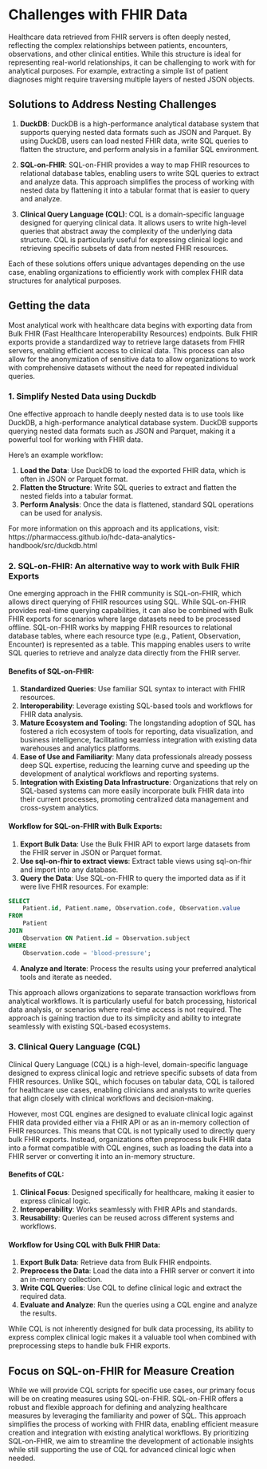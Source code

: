 # Challenges with FHIR Data
Healthcare data retrieved from FHIR servers is often deeply nested, reflecting the complex relationships between patients, encounters, observations, and other clinical entities. While this structure is ideal for representing real-world relationships, it can be challenging to work with for analytical purposes. For example, extracting a simple list of patient diagnoses might require traversing multiple layers of nested JSON objects.

## Solutions to Address Nesting Challenges

1. **DuckDB**: DuckDB is a high-performance analytical database system that supports querying nested data formats such as JSON and Parquet. By using DuckDB, users can load nested FHIR data, write SQL queries to flatten the structure, and perform analysis in a familiar SQL environment.

2. **SQL-on-FHIR**: SQL-on-FHIR provides a way to map FHIR resources to relational database tables, enabling users to write SQL queries to extract and analyze data. This approach simplifies the process of working with nested data by flattening it into a tabular format that is easier to query and analyze.

3. **Clinical Query Language (CQL)**: CQL is a domain-specific language designed for querying clinical data. It allows users to write high-level queries that abstract away the complexity of the underlying data structure. CQL is particularly useful for expressing clinical logic and retrieving specific subsets of data from nested FHIR resources.


Each of these solutions offers unique advantages depending on the use case, enabling organizations to efficiently work with complex FHIR data structures for analytical purposes.

## Getting the data
Most analytical work with healthcare data begins with exporting data from Bulk FHIR (Fast Healthcare Interoperability Resources) endpoints. Bulk FHIR exports provide a standardized way to retrieve large datasets from FHIR servers, enabling efficient access to clinical data. This process can also allow for the anonymization of sensitive data to allow organizations to work with comprehensive datasets without the need for repeated individual queries.

### 1. Simplify Nested Data using Duckdb

One effective approach to handle deeply nested data is to use tools like DuckDB, a high-performance analytical database system. DuckDB supports querying nested data formats such as JSON and Parquet, making it a powerful tool for working with FHIR data.

Here’s an example workflow:

1. **Load the Data**: Use DuckDB to load the exported FHIR data, which is often in JSON or Parquet format.
2. **Flatten the Structure**: Write SQL queries to extract and flatten the nested fields into a tabular format.
3. **Perform Analysis**: Once the data is flattened, standard SQL operations can be used for analysis.

For more information on this approach and its applications, visit:
https://pharmaccess.github.io/hdc-data-analytics-handbook/src/duckdb.html

### 2. SQL-on-FHIR: An alternative way to work with Bulk FHIR Exports

One emerging approach in the FHIR community is SQL-on-FHIR, which allows direct querying of FHIR resources using SQL. While SQL-on-FHIR provides real-time querying capabilities, it can also be combined with Bulk FHIR exports for scenarios where large datasets need to be processed offline. SQL-on-FHIR works by mapping FHIR resources to relational database tables, where each resource type (e.g., Patient, Observation, Encounter) is represented as a table. This mapping enables users to write SQL queries to retrieve and analyze data directly from the FHIR server.

#### Benefits of SQL-on-FHIR:
1. **Standardized Queries**: Use familiar SQL syntax to interact with FHIR resources.
2. **Interoperability**: Leverage existing SQL-based tools and workflows for FHIR data analysis.
3. **Mature Ecosystem and Tooling**: The longstanding adoption of SQL has fostered a rich ecosystem of tools for reporting, data visualization, and business intelligence, facilitating seamless integration with existing data warehouses and analytics platforms.
4. **Ease of Use and Familiarity**: Many data professionals already possess deep SQL expertise, reducing the learning curve and speeding up the development of analytical workflows and reporting systems.
5. **Integration with Existing Data Infrastructure**: Organizations that rely on SQL-based systems can more easily incorporate bulk FHIR data into their current processes, promoting centralized data management and cross-system analytics.

#### Workflow for SQL-on-FHIR with Bulk Exports:
1. **Export Bulk Data**: Use the Bulk FHIR API to export large datasets from the FHIR server in JSON or Parquet format.
2. **Use sql-on-fhir to extract views**: Extract table views using sql-on-fhir and import into any database.
3. **Query the Data**: Use SQL-on-FHIR to query the imported data as if it were live FHIR resources. For example:
```sql
SELECT 
    Patient.id, Patient.name, Observation.code, Observation.value
FROM 
    Patient
JOIN 
    Observation ON Patient.id = Observation.subject
WHERE 
    Observation.code = 'blood-pressure';
```
4. **Analyze and Iterate**: Process the results using your preferred analytical tools and iterate as needed.

This approach allows organizations to separate transaction workflows from analytical workflows. It is particularly useful for batch processing, historical data analysis, or scenarios where real-time access is not required. The approach is gaining traction due to its simplicity and ability to integrate seamlessly with existing SQL-based ecosystems.

### 3. Clinical Query Language (CQL)

Clinical Query Language (CQL) is a high-level, domain-specific language designed to express clinical logic and retrieve specific subsets of data from FHIR resources. Unlike SQL, which focuses on tabular data, CQL is tailored for healthcare use cases, enabling clinicians and analysts to write queries that align closely with clinical workflows and decision-making.

However, most CQL engines are designed to evaluate clinical logic against FHIR data provided either via a FHIR API or as an in-memory collection of FHIR resources. This means that CQL is not typically used to directly query bulk FHIR exports. Instead, organizations often preprocess bulk FHIR data into a format compatible with CQL engines, such as loading the data into a FHIR server or converting it into an in-memory structure.

#### Benefits of CQL:
1. **Clinical Focus**: Designed specifically for healthcare, making it easier to express clinical logic.
2. **Interoperability**: Works seamlessly with FHIR APIs and standards.
3. **Reusability**: Queries can be reused across different systems and workflows.

#### Workflow for Using CQL with Bulk FHIR Data:
1. **Export Bulk Data**: Retrieve data from Bulk FHIR endpoints.
2. **Preprocess the Data**: Load the data into a FHIR server or convert it into an in-memory collection.
3. **Write CQL Queries**: Use CQL to define clinical logic and extract the required data.
4. **Evaluate and Analyze**: Run the queries using a CQL engine and analyze the results.

While CQL is not inherently designed for bulk data processing, its ability to express complex clinical logic makes it a valuable tool when combined with preprocessing steps to handle bulk FHIR exports.

## Focus on SQL-on-FHIR for Measure Creation

While we will provide CQL scripts for specific use cases, our primary focus will be on creating measures using SQL-on-FHIR. SQL-on-FHIR offers a robust and flexible approach for defining and analyzing healthcare measures by leveraging the familiarity and power of SQL. This approach simplifies the process of working with FHIR data, enabling efficient measure creation and integration with existing analytical workflows. By prioritizing SQL-on-FHIR, we aim to streamline the development of actionable insights while still supporting the use of CQL for advanced clinical logic when needed.




